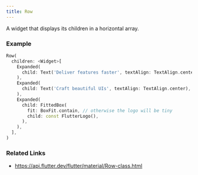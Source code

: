 ```yaml
---
title: Row
---
```


A widget that displays its children in a horizontal array.

### Example

```dart liveslice=Row
Row(
  children: <Widget>[
    Expanded(
      child: Text('Deliver features faster', textAlign: TextAlign.center),
    ),
    Expanded(
      child: Text('Craft beautiful UIs', textAlign: TextAlign.center),
    ),
    Expanded(
      child: FittedBox(
        fit: BoxFit.contain, // otherwise the logo will be tiny
        child: const FlutterLogo(),
      ),
    ),
  ],
)
```

### Related Links
- https://api.flutter.dev/flutter/material/Row-class.html

